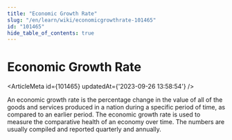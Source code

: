 ```yaml
---
title: "Economic Growth Rate"
slug: "/en/learn/wiki/economicgrowthrate-101465"
id: "101465"
hide_table_of_contents: true
---
```



# Economic Growth Rate

<ArticleMeta id={101465} updatedAt={'2023-09-26 13:58:54'} />
<div className='border-solid border-b border-t-0 my-4 border-[var(--ifm-color-gray-300)]' />

An economic growth rate is the percentage change in the value of all of the goods and services produced in a nation during a specific period of time, as compared to an earlier period. The economic growth rate is used to measure the comparative health of an economy over time. The numbers are usually compiled and reported quarterly and annually.

